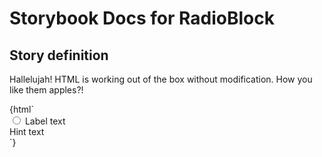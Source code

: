 

# Storybook Docs for RadioBlock

<Meta title="govtnz-import" />

## Story definition

Hallelujah! HTML is working out of the box without modification.
How you like them apples?!

<Preview>
  <Story name="RadioBlock" height="100px">
    {html`
      <div class="g-radios__item">
        <input class="g-radios__input" name="example" type="radio" />
        <label class="g-radios__label"> Label text </label>
        <div class="g-radios__hint">Hint text</div>
      </div>
    `}
  </Story>
</Preview>
